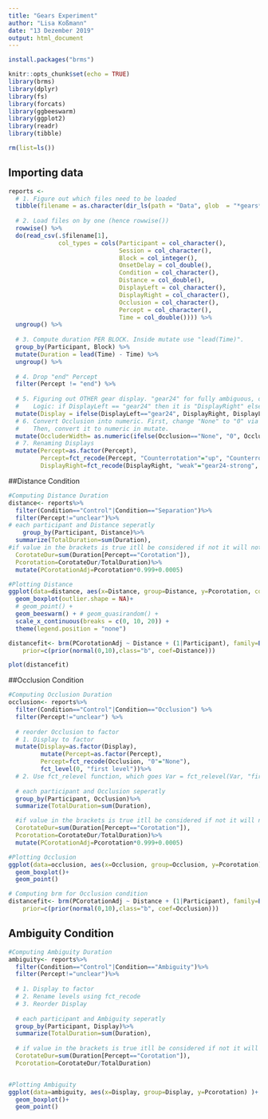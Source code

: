 ```yaml
---
title: "Gears Experiment"
author: "Lisa Koßmann"
date: "13 Dezember 2019"
output: html_document
---
```

```r
install.packages("brms")
```

```r
knitr::opts_chunk$set(echo = TRUE)
library(brms)
library(dplyr)
library(fs)
library(forcats)
library(ggbeeswarm)
library(ggplot2)
library(readr)
library(tibble)
```

```r
rm(list=ls())
```


## Importing data
```r
reports <- 
  # 1. Figure out which files need to be loaded
  tibble(filename = as.character(dir_ls(path = "Data", glob  = "*gears*.csv"))) %>%
  
  # 2. Load files on by one (hence rowwise())
  rowwise() %>%
  do(read_csv(.$filename[1], 
              col_types = cols(Participant = col_character(),
                               Session = col_character(),
                               Block = col_integer(),
                               OnsetDelay = col_double(),
                               Condition = col_character(),
                               Distance = col_double(),
                               DisplayLeft = col_character(),
                               DisplayRight = col_character(),
                               Occlusion = col_character(),
                               Percept = col_character(),
                               Time = col_double()))) %>%
  ungroup() %>%
  
  # 3. Compute duration PER BLOCK. Inside mutate use "lead(Time)".
  group_by(Participant, Block) %>%
  mutate(Duration = lead(Time) - Time) %>%
  ungroup() %>%
  
  # 4. Drop "end" Percept
  filter(Percept != "end") %>%
  
  # 5. Figuring out OTHER gear display. "gear24" for fully ambiguous, other image for disambiguated cases.
  #    Logic: if DisplayLeft == "gear24" then it is "DisplayRight" else it is DisplayLeft.
  mutate(Display = ifelse(DisplayLeft=="gear24", DisplayRight, DisplayLeft))%>% #turn into factor
  # 6. Convert Occlusion into numeric. First, change "None" to "0" via stringr::str_replace_all(Occlusion, "None", "0").
  #    Then, convert it to numeric in mutate.
  mutate(OccluderWidth= as.numeric(ifelse(Occlusion=="None", "0", Occlusion)))%>%
  # 7. Renaming Displays
  mutate(Percept=as.factor(Percept),
         Percept=fct_recode(Percept, "Counterrotation"="up", "Counterrotation"="down", "Corotation"="left", "Corotation"="right"), DisplayLeft=fct_recode(DisplayLeft, "weak"="gear24-strong", "medium"="gear24-medium-strong", "strong"="gear24-weak", "full"= "gear24"), 
         DisplayRight=fct_recode(DisplayRight, "weak"="gear24-strong", "medium"="gear24-medium-strong", "strong"="gear24-weak", "full"= "gear24"))
```
##Distance Condition

```r
#Computing Distance Duration
distance<- reports%>%
  filter(Condition=="Control"|Condition=="Separation")%>% 
  filter(Percept!="unclear")%>%
# each participant and Distance seperatly
    group_by(Participant, Distance)%>% 
  summarize(TotalDuration=sum(Duration),
#if value in the brackets is true itll be considered if not it will not
  CorotateDur=sum(Duration[Percept=="Corotation"]),
  Pcorotation=CorotateDur/TotalDuration)%>%
  mutate(PCorotationAdj=Pcorotation*0.999+0.0005)

#Plotting Distance
ggplot(data=distance, aes(x=Distance, group=Distance, y=Pcorotation, color=Participant))+
  geom_boxplot(outlier.shape = NA)+
  # geom_point() +
  geom_beeswarm() + # geom_quasirandom() +
  scale_x_continuous(breaks = c(0, 10, 20)) + 
  theme(legend.position = "none")

```

```r
distancefit<- brm(PCorotationAdj ~ Distance + (1|Participant), family=Beta(), data=distance, 
    prior=c(prior(normal(0,10),class="b", coef=Distance)))
```

```r
plot(distancefit)
```
##Occlusion Condition
```r
#Computing Occlusion Duration
occlusion<- reports%>%
  filter(Condition=="Control"|Condition=="Occlusion") %>%
  filter(Percept!="unclear") %>%
  
  # reorder Occlusion to factor
  # 1. Display to factor
  mutate(Display=as.factor(Display),
         mutate(Percept=as.factor(Percept),
         Percept=fct_recode(Occlusion, "0"="None"),
         fct_level(0, "first level"))%>%
  # 2. Use fct_relevel function, which goes Var = fct_relevel(Var, "first level", "second level", ...)
  
  # each participant and Occlusion seperatly
  group_by(Participant, Occlusion)%>% 
  summarize(TotalDuration=sum(Duration),

  #if value in the brackets is true itll be considered if not it will not
  CorotateDur=sum(Duration[Percept=="Corotation"]),
  Pcorotation=CorotateDur/TotalDuration)%>%
  mutate(PCorotationAdj=Pcorotation*0.999+0.0005)

#Plotting Occlusion
ggplot(data=occlusion, aes(x=Occlusion, group=Occlusion, y=Pcorotation))+
  geom_boxplot()+
  geom_point()
```

```r
# Computing brm for Occlusion condition
distancefit<- brm(PCorotationAdj ~ Distance + (1|Participant), family=Beta(), data=occlusion, 
    prior=c(prior(normal(0,10),class="b", coef=Occlusion)))
```

## Ambiguity Condition
```r
#Computing Ambiguity Duration
ambiguity<- reports%>%
  filter(Condition=="Control"|Condition=="Ambiguity")%>% 
  filter(Percept!="unclear")%>%
  
  # 1. Display to factor
  # 2. Rename levels using fct_recode
  # 3. Reorder Display
  
  # each participant and Ambiguity seperatly
  group_by(Participant, Display)%>% 
  summarize(TotalDuration=sum(Duration),
  
  # if value in the brackets is true itll be considered if not it will not
  CorotateDur=sum(Duration[Percept=="Corotation"]),
  Pcorotation=CorotateDur/TotalDuration)


#Plotting Ambiguity
ggplot(data=ambiguity, aes(x=Display, group=Display, y=Pcorotation) )+
  geom_boxplot()+
  geom_point()

```

